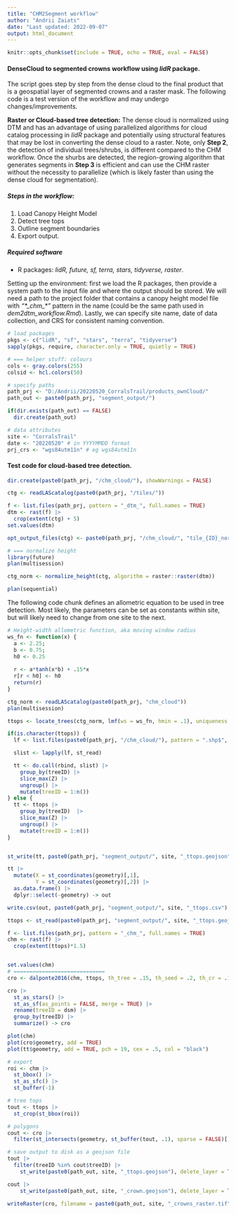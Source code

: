```yaml
---
title: "CHM2Segment workflow"
author: "Andrii Zaiats"
date: "Last updated: 2022-09-07"
output: html_document
---
```


```r
knitr::opts_chunk$set(include = TRUE, echo = TRUE, eval = FALSE)
```

#### DenseCloud to segmented crowns workflow using *lidR* package.

The script goes step by step from the dense cloud to the final product that is a geospatial layer of segmented crowns and a raster mask. The following code is a test version of the workflow and may undergo changes/improvements.\

**Raster or Cloud-based tree detection:** The dense cloud is normalized using DTM and has an advantage of using parallelized algorithms for cloud catalog processing in *lidR* package and potentially using structural features that may be lost in converting the dense cloud to a raster. Note, only **Step 2**, the detection of individual trees/shrubs, is different compared to the CHM workflow. Once the shurbs are detected, the region-growing algorithm that generates segments in **Step 3** is efficient and can use the CHM raster without the necessity to parallelize (which is likely faster than using the dense cloud for segmentation).

##### *Steps in the workflow*:

1.  Load Canopy Height Model\
2.  Detect tree tops\
3.  Outline segment boundaries\
4.  Export output.

##### *Required software*

-   R packages: *lidR, future, sf, terra, stars, tidyverse, raster*.

Setting up the environment: first we load the R packages, then provide a system path to the input file and where the output should be stored. We will need a path to the project folder that contains a canopy height model file with *"\*\_chm\_\*"* pattern in the name (could be the same path used in *dem2dtm_workflow.Rmd*). Lastly, we can specify site name, date of data collection, and CRS for consistent naming convention.

```r
# load packages
pkgs <- c("lidR", "sf", "stars", "terra", "tidyverse")
sapply(pkgs, require, character.only = TRUE, quietly = TRUE)

# === helper stuff: colours
cols <- gray.colors(255)
colsid <- hcl.colors(50)

# specify paths
path_prj <- "D:/Andrii/20220520_CorralsTrail/products_ownCloud/"
path_out <- paste0(path_prj, "segment_output/")

if(dir.exists(path_out) == FALSE)
  dir.create(path_out)

# data attributes
site <- "CorralsTrail" 
date <- "20220520" # in YYYYMMDD format
prj_crs <- "wgs84utm11n" # eg wgs84utm11n
```

#### Test code for cloud-based tree detection.

```r
dir.create(paste0(path_prj, "/chm_cloud/"), showWarnings = FALSE)

ctg <- readLAScatalog(paste0(path_prj, "/tiles/"))

f <- list.files(path_prj, pattern = "_dtm_", full.names = TRUE)
dtm <- rast(f) |>
  crop(extent(ctg) + 5) 
set.values(dtm)

opt_output_files(ctg) <- paste0(path_prj, "/chm_cloud/", "tile_{ID}_norm")

# === normalize height
library(future)
plan(multisession)

ctg_norm <- normalize_height(ctg, algorithm = raster::raster(dtm))

plan(sequential)

```

The following code chunk defines an allometric equation to be used in tree detection. Most likely, the parameters can be set as constants within site, but will likely need to change from one site to the next.

```r
# Height-width allometric function, aka moving window radius
ws_fn <- function(x) {
  a <- 2.25; 
  b <- 0.75; 
  h0 <- 0.25
  
  r <- a*tanh(x*b) + .15*x
  r[r < h0] <- h0
  return(r)
}

ctg_norm <- readLAScatalog(paste0(path_prj, "chm_cloud"))
plan(multisession)

ttops <- locate_trees(ctg_norm, lmf(ws = ws_fn, hmin = .1), uniqueness = "bitmerge")
```

```r
if(is.character(ttops)) {
  lf <- list.files(paste0(path_prj, "/chm_cloud/"), pattern = ".shp$", full.names = TRUE)

  slist <- lapply(lf, st_read)

  tt <- do.call(rbind, slist) |>
    group_by(treeID) |>
    slice_max(Z) |>
    ungroup() |>
    mutate(treeID = 1:n())
} else {
  tt <- ttops |>
    group_by(treeID)  |>
    slice_max(Z) |>
    ungroup() |>
    mutate(treeID = 1:n())
}


st_write(tt, paste0(path_prj, "segment_output/", site, "_ttops.geojson"), delete_layer = TRUE)

tt |>
  mutate(X = st_coordinates(geometry)[,1], 
         Y = st_coordinates(geometry)[,2]) |>
  as.data.frame() |>
  dplyr::select(-geometry) -> out

write.csv(out, paste0(path_prj, "segment_output/", site, "_ttops.csv"), row.names = FALSE)

```

```r
ttops <- st_read(paste0(path_prj, "segment_output/", site, "_ttops.geojson"))

f <- list.files(path_prj, pattern = "_chm_", full.names = TRUE)
chm <- rast(f) |>
  crop(extent(ttops)*1.5)


set.values(chm)
# =============================
cro <- dalponte2016(chm, ttops, th_tree = .15, th_seed = .2, th_cr = .1, max_cr = 150)()

cro |> 
  st_as_stars() |> 
  st_as_sf(as_points = FALSE, merge = TRUE) |> 
  rename(treeID = dsm) |>
  group_by(treeID) |> 
  summarize() -> cro

```

```r
plot(chm)
plot(cro$geometry, add = TRUE)
plot(tt$geometry, add = TRUE, pch = 19, cex = .5, col = "black")
```

```r
# export 
roi <- chm |> 
  st_bbox() |> 
  st_as_sfc() |> 
  st_buffer(-1)

# tree tops
tout <- ttops |> 
  st_crop(st_bbox(roi)) 

# polygons
cout <- cro |> 
  filter(st_intersects(geometry, st_buffer(tout, .1), sparse = FALSE)[,1] ) 

# save output to disk as a geojson file
tout |> 
  filter(treeID %in% cout$treeID) |>
    st_write(paste0(path_out, site, "_ttops.geojson"), delete_layer = TRUE)

cout |> 
    st_write(paste0(path_out, site, "_crown.geojson"), delete_layer = TRUE)

writeRaster(cro, filename = paste0(path_out, site, "_crowns_raster.tif"), overwrite = TRUE)
```
